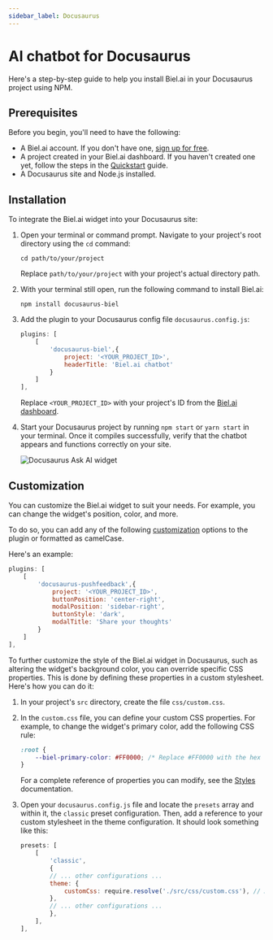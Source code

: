 ```yaml
---
sidebar_label: Docusaurus
---
```



# AI chatbot for Docusaurus

Here's a step-by-step guide to help you install Biel.ai in your Docusaurus project using NPM.

## Prerequisites

Before you begin, you'll need to have the following:

- A Biel.ai account. If you don't have one, [sign up for free](https://app.biel.ai/accounts/signup/).
- A project created in your Biel.ai dashboard. If you haven't created one yet, follow the steps in the [Quickstart](../quickstart.md#2-create-a-project) guide.
- A Docusaurus site and Node.js installed.

## Installation

To integrate the Biel.ai widget into your Docusaurus site:

1. Open your terminal or command prompt. Navigate to your project's root directory using the `cd` command:

    ```console
    cd path/to/your/project
    ```
    
    Replace `path/to/your/project` with your project's actual directory path.

1. With your terminal still open, run the following command to install Biel.ai:

    ```console
    npm install docusaurus-biel
    ```
    
1. Add the plugin to your Docusaurus config file `docusaurus.config.js`:

    ```js
    plugins: [
        [
            'docusaurus-biel',{
                project: '<YOUR_PROJECT_ID>',
                headerTitle: 'Biel.ai chatbot'
            }
        ]
    ],
    ```

    Replace `<YOUR_PROJECT_ID>` with your project's ID from the [Biel.ai dashboard](../quickstart.md#2-create-a-project).

1. Start your Docusaurus project by running `npm start` or `yarn start` in your terminal. Once it compiles successfully, verify that the chatbot appears and functions correctly on your site.

    ![Docusaurus Ask AI widget](./images/biel-widget-docs.png)

## Customization

You can customize the Biel.ai widget to suit your needs. For example, you can change the widget's position, color, and more.

To do so, you can add any of the following [customization](../customization/layout.mdx) options to the plugin or formatted as camelCase.

Here's an example:

```js
plugins: [
    [
        'docusaurus-pushfeedback',{
            project: '<YOUR_PROJECT_ID>',
            buttonPosition: 'center-right',
            modalPosition: 'sidebar-right',
            buttonStyle: 'dark',
            modalTitle: 'Share your thoughts'
        }
    ]
],
```

To further customize the style of the Biel.ai widget in Docusaurus, such as altering the widget's background color, you can override specific CSS properties. This is done by defining these properties in a custom stylesheet. Here's how you can do it:

1. In your project's `src` directory, create the file `css/custom.css`.

1. In the `custom.css` file, you can define your custom CSS properties. For example, to change the widget's primary color, add the following CSS rule:

    ```css
    :root {
        --biel-primary-color: #FF0000; /* Replace #FF0000 with the hex color code of your choice */
    }
    ```

    For a complete reference of properties you can modify, see the [Styles](../customization/styles) documentation.

1. Open your `docusaurus.config.js` file and locate the `presets` array and within it, the `classic` preset configuration. Then, add a reference to your custom stylesheet in the theme configuration. It should look something like this:

    ```js
    presets: [
        [
            'classic',
            {
            // ... other configurations ...
            theme: {
                customCss: require.resolve('./src/css/custom.css'), // Add this line
            },
            // ... other configurations ...
            },
        ],
    ],
    ```

